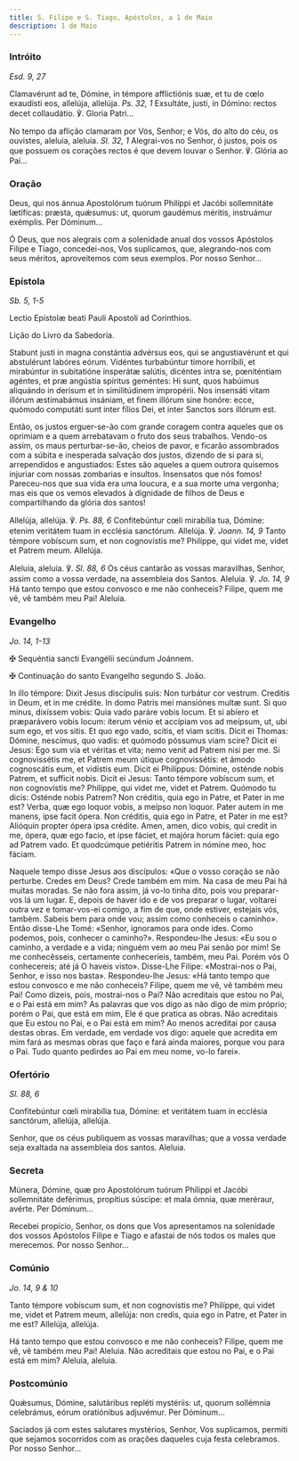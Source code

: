 ```yaml
---
title: S. Filipe e S. Tiago, Apóstolos, a 1 de Maio
description: 1 de Maio
---
```


### Intróito

<em>Esd. 9, 27</em>

<div class="side-by-side not-content">

Clamavérunt ad te, Dómine, in témpore afflictiónis suæ, et tu de cœlo exaudísti eos, allelúja, allelúja. <em>Ps. 32, 1</em> Exsultáte, justi, in Dómino: rectos decet collaudátio. ℣. Gloria Patri...

No tempo da aflição clamaram por Vós, Senhor; e Vós, do alto do céu, os ouvistes, aleluia, aleluia. <em>Sl. 32, 1</em> Alegrai-vos no Senhor, ó justos, pois os que possuem os corações rectos é que devem louvar o Senhor. ℣. Glória ao Pai...

</div>

### Oração

<div class="side-by-side not-content">

Deus, qui nos ánnua Apostolórum tuórum Philíppi et Jacóbi sollemnitáte lætíficas: præsta, quǽsumus: ut, quorum gaudémus méritis, instruámur exémplis. Per Dóminum...

Ó Deus, que nos alegrais com a solenidade anual dos vossos Apóstolos Filipe e Tiago, concedei-nos, Vos suplicamos, que, alegrando-nos com seus méritos, aproveitemos com seus exemplos. Por nosso Senhor...

</div>

### Epístola

<em>Sb. 5, 1-5</em>

<div class="side-by-side not-content">

Lectio Epístolæ beati Pauli Apostoli ad Corinthios.

Lição do Livro da Sabedoria.

Stabunt justi in magna constántia advérsus eos, qui se angustiavérunt et qui abstulérunt labóres eórum. Vidéntes turbabúntur timore horríbili, et mirabúntur in subitatióne insperátæ salútis, dicéntes intra se, pœniténtiam agéntes, et præ angústia spíritus geméntes: Hi sunt, quos habúimus aliquándo in derísum et in similitúdinem impropérii. Nos insensáti vitam illórum æstimabámus insániam, et finem illórum sine honóre: ecce, quómodo computáti sunt inter fílios Dei, et inter Sanctos sors illórum est.

Então, os justos erguer-se-ão com grande coragem contra aqueles que os oprimiam e a quem arrebatavam o fruto dos seus trabalhos. Vendo-os assim, os maus perturbar-se-ão, cheios de pavor, e ficarão assombrados com a súbita e inesperada salvação dos justos, dizendo de si para si, arrependidos e angustiados: Estes são aqueles a quem outrora quisemos injuriar com nossas zombarias e insultos. Insensatos que nós fomos! Pareceu-nos que sua vida era uma loucura, e a sua morte uma vergonha; mas eis que os vemos elevados à dignidade de filhos de Deus e compartilhando da glória dos santos!

</div>

<div class="side-by-side not-content">

Allelúja, allelúja. ℣. <em>Ps. 88, 6</em> Confitebúntur cœli mirabília tua, Dómine: etenim veritátem tuam in ecclésia sanctórum. Allelúja. ℣. <em>Joann. 14, 9</em> Tanto témpore vobíscum sum, et non cognovístis me? Philíppe, qui videt me, videt et Patrem meum. Allelúja.

Aleluia, aleluia. ℣. <em>Sl. 88, 6</em> Os céus cantarão as vossas maravilhas, Senhor, assim como a vossa verdade, na assembleia dos Santos. Aleluia. ℣. <em>Jo. 14, 9</em> Há tanto tempo que estou convosco e me não conheceis? Filipe, quem me vê, vê também meu Pai! Aleluia.

</div>

### Evangelho

<em>Jo. 14, 1-13</em>

<div class="side-by-side not-content">

<span class="cross text-red-500">✠</span> Sequéntia sancti Evangélii secúndum Joánnem.

<span class="cross text-red-500">✠</span> Continuação do santo Evangelho segundo S. João.

In illo témpore: Dixit Jesus discípulis suis: Non turbátur cor vestrum. Creditis in Deum, et in me crédite. In domo Patris mei mansiónes multæ sunt. Si quo minus, dixíssem vobis: Quia vado paráre vobis locum. Et si abíero et præparávero vobis locum: íterum vénio et accípiam vos ad meípsum, ut, ubi sum ego, et vos sitis. Et quo ego vado, scitis, et viam scitis. Dicit ei Thomas: Dómine, nescímus, quo vadis: et quómodo póssumus viam scire? Dicit ei Jesus: Ego sum via et véritas et vita; nemo venit ad Patrem nisi per me. Si cognovissétis me, et Patrem meum útique cognovissétis: et ámodo cognoscátis eum, et vidístis eum. Dicit ei Philíppus: Dómine, osténde nobis Patrem, et sufficit nobis. Dicit ei Jesus: Tanto témpore vobíscum sum, et non cognovístis me? Philíppe, qui videt me, videt et Patrem. Quómodo tu dicis: Osténde nobis Patrem? Non créditis, quia ego in Patre, et Pater in me est? Verba, quæ ego loquor vobis, a meípso non loquor. Pater autem in me manens, ipse facit ópera. Non créditis, quia ego in Patre, et Pater in me est? Alióquin propter ópera ipsa crédite. Amen, amen, dico vobis, qui credit in me, ópera, quæ ego facio, et ipse fáciet, et majóra horum fáciet: quia ego ad Patrem vado. Et quodcúmque petiéritis Patrem in nómine meo, hoc fáciam.

Naquele tempo disse Jesus aos discípulos: «Que o vosso coração se não perturbe. Credes em Deus? Crede também em mim. Na casa de meu Pai há muitas moradas. Se não fora assim, já vo-lo tinha dito, pois vou preparar-vos lá um lugar. E, depois de haver ido e de vos preparar o lugar, voltarei outra vez e tomar-vos-ei comigo, a fim de que, onde estiver, estejais vós, também. Sabeis bem para onde vou; assim como conheceis o caminho». Então disse-Lhe Tomé: «Senhor, ignoramos para onde ides. Como podemos, pois, conhecer o caminho?». Respondeu-lhe Jesus: «Eu sou o caminho, a verdade e a vida; ninguém vem ao meu Pai senão por mim! Se me conhecêsseis, certamente conheceríeis, também, meu Pai. Porém vós O conhecereis; até já O haveis visto». Disse-Lhe Filipe: «Mostrai-nos o Pai, Senhor, e isso nos basta». Respondeu-lhe Jesus: «Há tanto tempo que estou convosco e me não conheceis? Filipe, quem me vê, vê também meu Pai! Como dizeis, pois, mostrai-nos o Pai? Não acreditais que estou no Pai, e o Pai está em mim? As palavras que vos digo as não digo de mim próprio; porém o Pai, que está em mim, Ele é que pratica as obras. Não acreditais que Eu estou no Pai, e o Pai está em mim? Ao menos acreditai por causa destas obras. Em verdade, em verdade vos digo: aquele que acredita em mim fará as mesmas obras que faço e fará ainda maiores, porque vou para o Pai. Tudo quanto pedirdes ao Pai em meu nome, vo-lo farei».

</div>

### Ofertório

<em>Sl. 88, 6</em>

<div class="side-by-side not-content">

Confitebúntur cœli mirabília tua, Dómine: et veritátem tuam in ecclésia sanctórum, allelúja, allelúja.

Senhor, que os céus publiquem as vossas maravilhas; que a vossa verdade seja exaltada na assembleia dos santos. Aleluia.

</div>

### Secreta

<div class="side-by-side not-content">

Múnera, Dómine, quæ pro Apostolórum tuórum Philippi et Jacóbi sollemnitáte deférimus, propítius súscipe: et mala ómnia, quæ meréraur, avérte. Per Dóminum...

Recebei propício, Senhor, os dons que Vos apresentamos na solenidade dos vossos Apóstolos Filipe e Tiago e afastai de nós todos os males que merecemos. Por nosso Senhor...

</div>

### Comúnio

<em>Jo. 14, 9 & 10</em>

<div class="side-by-side not-content">

Tanto témpore vobíscum sum, et non cognovístis me? Philíppe, qui videt me, videt et Patrem meum, allelúja: non credis, quia ego in Patre, et Pater in me est? Allelúja, allelúja.

Há tanto tempo que estou convosco e me não conheceis? Filipe, quem me vê, vê também meu Pai! Aleluia. Não acreditais que estou no Pai, e o Pai está em mim? Aleluia, aleluia.

</div>

### Postcomúnio

<div class="side-by-side not-content">

Quǽsumus, Dómine, salutáribus repléti mystériis: ut, quorum sollémnia celebrámus, eórum oratiónibus adjuvémur. Per Dóminum...

Saciados já com estes salutares mystérios, Senhor, Vos suplicamos, permiti que sejamos socorridos com as orações daqueles cuja festa celebramos. Por nosso Senhor...

</div>
